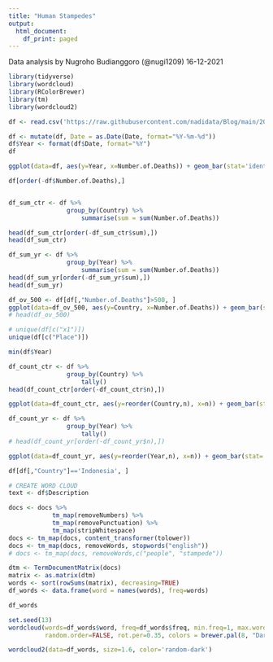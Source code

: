 ```yaml
---
title: "Human Stampedes"
output:
  html_document:
    df_print: paged
---
```


Data analysis by Nugroho Budianggoro (@nugi1209) 16-12-2021

```r
library(tidyverse)
library(wordcloud)
library(RColorBrewer)
library(tm)
library(wordcloud2)
```


```r
df <- read.csv('https://raw.githubusercontent.com/nadidata/Blog/main/2021_12_16_human_stampedes_DATASET.csv')

```


```r
df <- mutate(df, Date = as.Date(Date, format="%Y-%m-%d"))
df$Year <- format(df$Date, format="%Y")
df
```
```r
ggplot(data=df, aes(y=Year, x=Number.of.Deaths)) + geom_bar(stat='identity')

```
```r
df[order(-df$Number.of.Deaths),]
```
```r
```


```r
df_sum_ctr <- df %>%
                group_by(Country) %>%
                    summarise(sum = sum(Number.of.Deaths))
```


```r
head(df_sum_ctr[order(-df_sum_ctr$sum),])
head(df_sum_ctr)

```

```r
df_sum_yr <- df %>%
                group_by(Year) %>%
                    summarise(sum = sum(Number.of.Deaths))
head(df_sum_yr[order(-df_sum_yr$sum),])
head(df_sum_yr)

```

```r

df_ov_500 <- df[df[,"Number.of.Deaths"]>500, ]
ggplot(data=df_ov_500, aes(y=Country, x=Number.of.Deaths)) + geom_bar(stat='identity')
# head(df_ov_500)
```
```r
# unique(df[c("x1")])
unique(df[c("Place")])

```
```r
min(df$Year)
```
```r
df_count_ctr <- df %>%
                group_by(Country) %>%
                    tally()
head(df_count_ctr[order(-df_count_ctr$n),])

ggplot(data=df_count_ctr, aes(y=reorder(Country,n), x=n)) + geom_bar(stat='identity')
```
```r
df_count_yr <- df %>%
                group_by(Year) %>%
                    tally()
# head(df_count_yr[order(-df_count_yr$n),])

ggplot(data=df_count_yr, aes(y=reorder(Year,n), x=n)) + geom_bar(stat='identity')
```
```r
df[df[,"Country"]=='Indonesia', ]
```
```r
# CREATE WORD CLOUD
text <- df$Description

docs <- docs %>%
            tm_map(removeNumbers) %>%
            tm_map(removePunctuation) %>%
            tm_map(stripWhitespace)
docs <- tm_map(docs, content_transformer(tolower))
docs <- tm_map(docs, removeWords, stopwords("english"))
# docs <- tm_map(docs, removeWords,c("people", "stampede"))

```
```r
dtm <- TermDocumentMatrix(docs)
matrix <- as.matrix(dtm)
words <- sort(rowSums(matrix), decreasing=TRUE)
df_words <- data.frame(word = names(words), freq=words)

df_words
```

```r
set.seed(13)
wordcloud(words=df_words$word, freq=df_words$freq, min.freq=1, max.words=30,
          random.order=FALSE, rot.per=0.35, colors = brewer.pal(8, "Dark2"))
```

```r
wordcloud2(data=df_words, size=1.6, color='random-dark')

```


